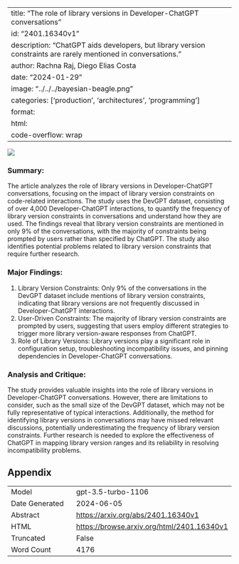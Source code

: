 
---
title: "The role of library versions in Developer-ChatGPT conversations"
id: "2401.16340v1"
description: "ChatGPT aids developers, but library version constraints are rarely mentioned in conversations."
author: Rachna Raj, Diego Elias Costa
date: "2024-01-29"
image: "../../../bayesian-beagle.png"
categories: ['production', 'architectures', 'programming']
format:
  html:
    code-overflow: wrap
---

![](../../../bayesian-beagle.png)

### Summary:
The article analyzes the role of library versions in Developer-ChatGPT conversations, focusing on the impact of library version constraints on code-related interactions. The study uses the DevGPT dataset, consisting of over 4,000 Developer-ChatGPT interactions, to quantify the frequency of library version constraints in conversations and understand how they are used. The findings reveal that library version constraints are mentioned in only 9% of the conversations, with the majority of constraints being prompted by users rather than specified by ChatGPT. The study also identifies potential problems related to library version constraints that require further research.

### Major Findings:
1. Library Version Constraints: Only 9% of the conversations in the DevGPT dataset include mentions of library version constraints, indicating that library versions are not frequently discussed in Developer-ChatGPT interactions.
2. User-Driven Constraints: The majority of library version constraints are prompted by users, suggesting that users employ different strategies to trigger more library version-aware responses from ChatGPT.
3. Role of Library Versions: Library versions play a significant role in configuration setup, troubleshooting incompatibility issues, and pinning dependencies in Developer-ChatGPT conversations.

### Analysis and Critique:
The study provides valuable insights into the role of library versions in Developer-ChatGPT conversations. However, there are limitations to consider, such as the small size of the DevGPT dataset, which may not be fully representative of typical interactions. Additionally, the method for identifying library versions in conversations may have missed relevant discussions, potentially underestimating the frequency of library version constraints. Further research is needed to explore the effectiveness of ChatGPT in mapping library version ranges and its reliability in resolving incompatibility problems.

## Appendix

|          |          |
|----------|----------|
| Model     | gpt-3.5-turbo-1106       |
| Date Generated     | 2024-06-05       |
| Abstract | [https://arxiv.org/abs/2401.16340v1](https://arxiv.org/abs/2401.16340v1)        |
| HTML     | [https://browse.arxiv.org/html/2401.16340v1](https://browse.arxiv.org/html/2401.16340v1)       |
| Truncated       | False       |
| Word Count       | 4176       |